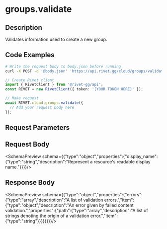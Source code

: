 
# groups.validate



## Description

Validates information used to create a new group.


## Code Examples

<CodeGroup title='Request' tag='POST' label='https://api.rivet.gg/cloud/groups/validate'>

```bash {{ "title": "cURL" }}
# Write the request body to body.json before running
curl -X POST -d '@body.json' 'https://api.rivet.gg/cloud/groups/validate'
```

```ts
// Create Rivet client
import { RivetClient } from '@rivet-gg/api';
const RIVET = new RivetClient({ token: '[YOUR TOKEN HERE]' });

// Make request
await RIVET.cloud.groups.validate({
  // Add your request body here
});
```

</CodeGroup>

## Request Parameters

## Request Body
<SchemaPreview schema={{"type":"object","properties":{"display_name":{"type":"string","description":"Represent a resource's readable display name."}}}}/>
## Response Body
<SchemaPreview schema={{"type":"object","properties":{"errors":{"type":"array","description":"A list of validation errors.","item":{"type":"object","description":"An error given by failed content validation.","properties":{"path":{"type":"array","description":"A list of strings denoting the origin of a validation error.","item":{"type":"string"}}}}}}}}/>
